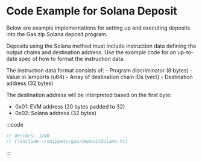 
# Code Example for Solana Deposit

Below are example implementations for setting up and executing deposits into the Gas.zip Solana deposit program.

Deposits using the Solana method must include instruction data defining the output chains and destination address.
Use the example code for an up-to-date spec of how to format the instruction data.

<Callout type="info">
The instruction data format consists of:
- Program discriminator (8 bytes)
- Value in lamports (u64) 
- Array of destination chain IDs (vec\<u16\>)
- Destination address (32 bytes)

The destination address will be interpreted based on the first byte:

- 0x01: EVM address (20 bytes padded to 32)
- 0x02: Solana address (32 bytes)
</Callout>

:::code

```ts twoslash [typescript]
// @errors: 1240
// [!include ~/snippets/gas/depositSolana.ts]
```

:::
